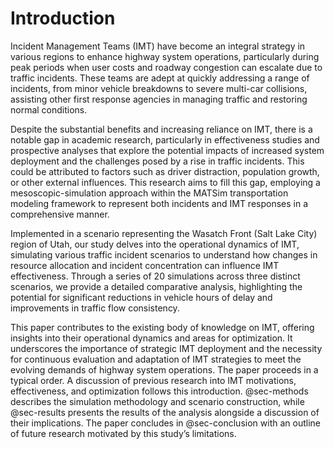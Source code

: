 # Introduction

Incident Management Teams (IMT) have become an integral strategy in various regions to enhance highway system operations, particularly during peak periods when user costs and roadway congestion can escalate due to traffic incidents. These teams are adept at quickly addressing a range of incidents, from minor vehicle breakdowns to severe multi-car collisions, assisting other first response agencies in managing traffic and restoring normal conditions.

Despite the substantial benefits and increasing reliance on IMT, there is a notable gap in academic research, particularly in effectiveness studies and prospective analyses that explore the potential impacts of increased system deployment and the challenges posed by a rise in traffic incidents. This could be attributed to factors such as driver distraction, population growth, or other external influences. This research aims to fill this gap, employing a mesoscopic-simulation approach within the MATSim transportation modeling framework to represent both incidents and IMT responses in a comprehensive manner.

Implemented in a scenario representing the Wasatch Front (Salt Lake City) region of Utah, our study delves into the operational dynamics of IMT, simulating various traffic incident scenarios to understand how changes in resource allocation and incident concentration can influence IMT effectiveness. Through a series of 20 simulations across three distinct scenarios, we provide a detailed comparative analysis, highlighting the potential for significant reductions in vehicle hours of delay and improvements in traffic flow consistency.

This paper contributes to the existing body of knowledge on IMT, offering insights into their operational dynamics and areas for optimization. It underscores the importance of strategic IMT deployment and the necessity for continuous evaluation and adaptation of IMT strategies to meet the evolving demands of highway system operations. The paper proceeds in a typical order. A discussion of previous research into IMT motivations, effectiveness, and optimization follows this introduction. @sec-methods describes the simulation methodology and scenario construction, while @sec-results presents the results of the analysis alongside a discussion of their implications. The paper concludes in @sec-conclusion with an outline of future research motivated by this study's limitations.